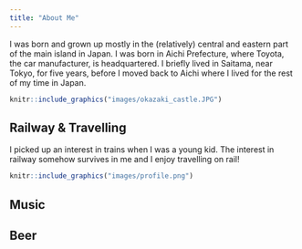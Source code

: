 ```yaml
---
title: "About Me"
---
```


I was born and grown up mostly in the (relatively) central and eastern part of the main island in Japan. I was born in Aichi Prefecture, where Toyota, the car manufacturer, is headquartered. I briefly lived in Saitama, near Tokyo, for five years, before I moved back to Aichi where I lived for the rest of my time in Japan.

```r
knitr::include_graphics("images/okazaki_castle.JPG")
```


## Railway & Travelling

I picked up an interest in trains when I was a young kid. The interest in railway somehow survives in me and I enjoy travelling on rail! 

```r
knitr::include_graphics("images/profile.png")
```


## Music

## Beer


 